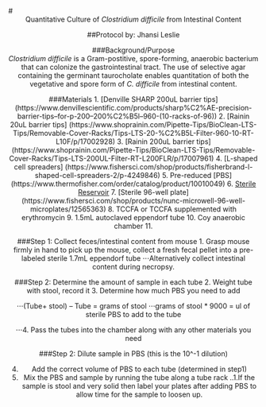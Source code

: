 #<center> Quantitative Culture of *Clostridium difficile* from Intestinal Content<center> 
##Protocol by: Jhansi Leslie


###Background/Purpose  
 *Clostridium difficile* is a Gram-postitive, spore-forming,  anaerobic bacterium that can colonize the gastrointestinal tract. 
 The use of selective agar containing the germinant taurocholate enables quantitation of both the vegetative and spore form of *C. difficile* from intestinal content.  

###Materials 
1. [Denville SHARP 200uL barrier tips] (https://www.denvillescientific.com/products/sharp%C2%AE-precision-barrier-tips--for-p-200--200%C2%B5l--960-(10-racks-of-96))
2. [Rainin 20uL barrier tips] (https://www.shoprainin.com/Pipette-Tips/BioClean-LTS-Tips/Removable-Cover-Racks/Tips-LTS-20-%C2%B5L-Filter-960-10-RT-L10F/p/17002928) 
3. [Rainin  200uL barrier tips] (https://www.shoprainin.com/Pipette-Tips/BioClean-LTS-Tips/Removable-Cover-Racks/Tips-LTS-200UL-Filter-RT-L200FLR/p/17007961)
4. [L-shaped cell spreaders] (https://www.fishersci.com/shop/products/fisherbrand-l-shaped-cell-spreaders-2/p-4249846)
5. Pre-reduced [PBS] (https://www.thermofisher.com/order/catalog/product/10010049)
6. [Sterile Reservoir](http://www.argos-tech.com/pipetting-reservoirs.html)
7. [Sterile 96-well plate] (https://www.fishersci.com/shop/products/nunc-microwell-96-well-microplates/12565363)
8. TCCFA or TCCFA supplemented with erythromycin 
9. 1.5mL autoclaved eppendorf tube 
10. Coy anaerobic chamber
11. 
   
###Step 1: Collect feces/intestinal content from mouse 
1. Grasp mouse firmly in hand to pick up the mouse, collect a fresh fecal pellet into a  pre-labeled sterile 1.7mL eppendorf tube 
⋅⋅⋅Alternatively collect intestinal content during necropsy.      

###Step 2: Determine the amount of sample in each tube 
2.	Weight tube with stool, record it 
3.	Determine how much PBS you need to add 

⋅⋅⋅(Tube+ stool) – Tube  = grams of stool 
⋅⋅⋅grams of stool * 9000 = ul of sterile PBS to add to the tube 

⋅⋅⋅4.	Pass the tubes into the chamber along with any other materials you need

###Step 2: Dilute sample in PBS  (this is the 10^-1 dilution)

4.	Add the correct volume of PBS to each tube (determined in step1) 
5.	Mix the PBS and sample by running the tube along a tube rack
..1.If the sample is stool and very solid then label your plates after adding PBS to allow time for the sample to loosen up. 


